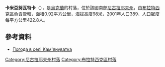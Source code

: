 {{coord|47|54|33|N|31|38|24|E|scale:100000|display=title}}

'''卡米亞努瓦特卡'''（{{lang-uk|Кам'януватка}}），是[[烏克蘭|烏克蘭]]的村落，位於該國南部[[尼古拉耶夫州|尼古拉耶夫州]]，由[[布拉特西克區|布拉特西克區]]負責管轄，面積0.92平方公里，海拔高度98米，2001年人口389，人口密度每平方公里422.8人。

==參考資料==
* [http://weather.in.ua/ua/nikolaevskaja/10025 Погода в селі Кам'януватка] {{Wayback|url=http://weather.in.ua/ua/nikolaevskaja/10025 |date=20160606122642 }}

[[Category:尼古拉耶夫州村落|Category:尼古拉耶夫州村落]]
[[Category:布拉特西克區村落|Category:布拉特西克區村落]]


{{Mykolaiv-geo-stub}}
